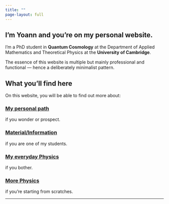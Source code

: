 ```yaml
---
title: ""
page-layout: full
---
```


::: {.hero-section}
# I'm Yoann and you're on my personal website.

I'm a PhD student in **Quantum Cosmology** at the Department of Applied Mathematics 
and Theoretical Physics at the **University of Cambridge**.

The essence of this website is multiple but mainly professional and functional — 
hence a deliberately minimalist pattern.
:::

## What you'll find here

On this website, you will be able to find out more about:

::: {.content-grid}

::: {.content-item}
### [My personal path](about.qmd)
if you wonder or prospect.
:::

::: {.content-item}
### [Material/Information](teaching.qmd)
if you are one of my students.
:::

::: {.content-item}
### [My everyday Physics](research.qmd)
if you bother.
:::

::: {.content-item}
### [More Physics](physics-intro.qmd)
if you're starting from scratches.
:::

:::

---
